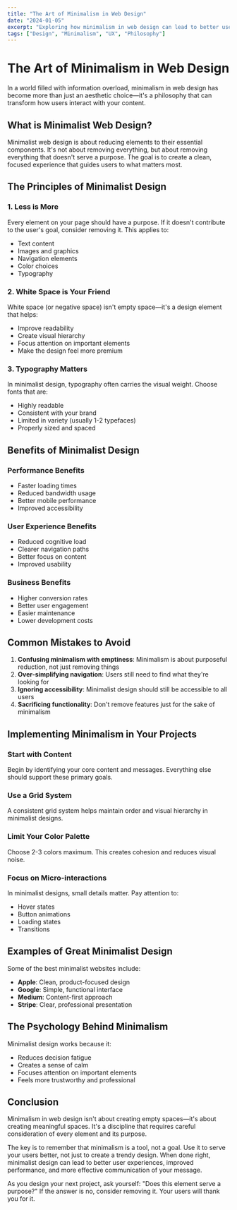 ```yaml
---
title: "The Art of Minimalism in Web Design"
date: "2024-01-05"
excerpt: "Exploring how minimalism in web design can lead to better user experiences, faster loading times, and more focused content delivery."
tags: ["Design", "Minimalism", "UX", "Philosophy"]
---
```


# The Art of Minimalism in Web Design

In a world filled with information overload, minimalism in web design has become more than just an aesthetic choice—it's a philosophy that can transform how users interact with your content.

## What is Minimalist Web Design?

Minimalist web design is about reducing elements to their essential components. It's not about removing everything, but about removing everything that doesn't serve a purpose. The goal is to create a clean, focused experience that guides users to what matters most.

## The Principles of Minimalist Design

### 1. Less is More

Every element on your page should have a purpose. If it doesn't contribute to the user's goal, consider removing it. This applies to:

- Text content
- Images and graphics
- Navigation elements
- Color choices
- Typography

### 2. White Space is Your Friend

White space (or negative space) isn't empty space—it's a design element that helps:

- Improve readability
- Create visual hierarchy
- Focus attention on important elements
- Make the design feel more premium

### 3. Typography Matters

In minimalist design, typography often carries the visual weight. Choose fonts that are:

- Highly readable
- Consistent with your brand
- Limited in variety (usually 1-2 typefaces)
- Properly sized and spaced

## Benefits of Minimalist Design

### Performance Benefits

- Faster loading times
- Reduced bandwidth usage
- Better mobile performance
- Improved accessibility

### User Experience Benefits

- Reduced cognitive load
- Clearer navigation paths
- Better focus on content
- Improved usability

### Business Benefits

- Higher conversion rates
- Better user engagement
- Easier maintenance
- Lower development costs

## Common Mistakes to Avoid

1. **Confusing minimalism with emptiness**: Minimalism is about purposeful reduction, not just removing things
2. **Over-simplifying navigation**: Users still need to find what they're looking for
3. **Ignoring accessibility**: Minimalist design should still be accessible to all users
4. **Sacrificing functionality**: Don't remove features just for the sake of minimalism

## Implementing Minimalism in Your Projects

### Start with Content

Begin by identifying your core content and messages. Everything else should support these primary goals.

### Use a Grid System

A consistent grid system helps maintain order and visual hierarchy in minimalist designs.

### Limit Your Color Palette

Choose 2-3 colors maximum. This creates cohesion and reduces visual noise.

### Focus on Micro-interactions

In minimalist designs, small details matter. Pay attention to:

- Hover states
- Button animations
- Loading states
- Transitions

## Examples of Great Minimalist Design

Some of the best minimalist websites include:

- **Apple**: Clean, product-focused design
- **Google**: Simple, functional interface
- **Medium**: Content-first approach
- **Stripe**: Clear, professional presentation

## The Psychology Behind Minimalism

Minimalist design works because it:

- Reduces decision fatigue
- Creates a sense of calm
- Focuses attention on important elements
- Feels more trustworthy and professional

## Conclusion

Minimalism in web design isn't about creating empty spaces—it's about creating meaningful spaces. It's a discipline that requires careful consideration of every element and its purpose.

The key is to remember that minimalism is a tool, not a goal. Use it to serve your users better, not just to create a trendy design. When done right, minimalist design can lead to better user experiences, improved performance, and more effective communication of your message.

As you design your next project, ask yourself: "Does this element serve a purpose?" If the answer is no, consider removing it. Your users will thank you for it.

